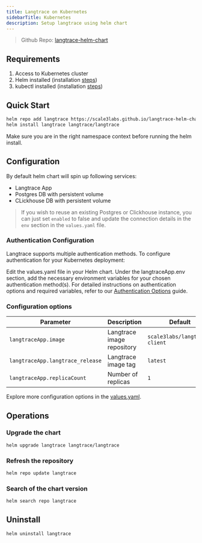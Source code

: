 ```yaml
---
title: Langtrace on Kubernetes
sidebarTitle: Kubernetes
description: Setup langtrace using helm chart
---
```


> Github Repo: [langtrace-helm-chart](https://github.com/Scale3-Labs/langtrace-helm-chart)<br />

## Requirements

1. Access to Kubernetes cluster
2. Helm installed (installation [steps](https://helm.sh/docs/intro/install/))
3. kubectl installed (installation [steps](https://kubernetes.io/docs/tasks/tools/install-kubectl/))

## Quick Start

```bash
helm repo add langtrace https://scale3labs.github.io/langtrace-helm-chart
helm install langtrace langtrace/langtrace
```

<Warning>
  Make sure you are in the right namespace context before running the helm
  install.
</Warning>

## Configuration

By default helm chart will spin up following services:

- Langtrace App
- Postgres DB with persistent volume
- CLickhouse DB with persistent volume

> If you wish to reuse an existing Postgres or Clickhouse instance, you can just set `enabled` to false and update the connection details in the `env` section in the `values.yaml` file.

### Authentication Configuration

Langtrace supports multiple authentication methods. To configure authentication for your Kubernetes deployment:

Edit the values.yaml file in your Helm chart.
Under the langtraceApp.env section, add the necessary environment variables for your chosen authentication method(s).
For detailed instructions on authentication options and required variables, refer to our [Authentication Options](/hosting/auth) guide.

### Configuration options

| Parameter                        | Description                | Default                       |
| -------------------------------- | -------------------------- | ----------------------------- |
| `langtraceApp.image`             | Langtrace image repository | `scale3labs/langtrace-client` |
| `langtraceApp.langtrace_release` | Langtrace image tag        | `latest`                      |
| `langtraceApp.replicaCount`      | Number of replicas         | `1`                           |

Explore more configuration options in the [values.yaml](https://github.com/Scale3-Labs/langtrace-helm-chart/blob/main/charts/langtrace/values.yaml).

## Operations

### Upgrade the chart

```bash
helm upgrade langtrace langtrace/langtrace
```

### Refresh the repository

```bash
helm repo update langtrace
```

### Search of the chart version

```bash
helm search repo langtrace
```

## Uninstall

```bash
helm uninstall langtrace
```
